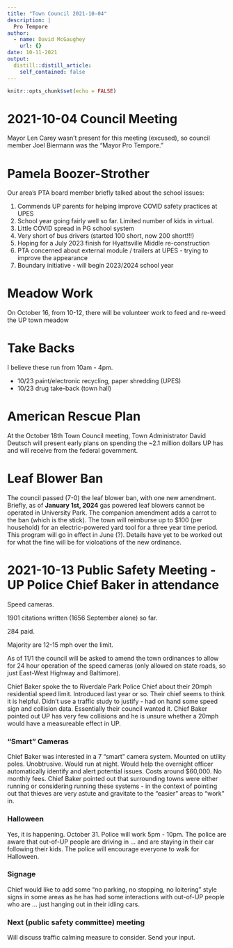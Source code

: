 ```yaml
---
title: "Town Council 2021-10-04"
description: |
  Pro Tempore
author:
  - name: David McGaughey
    url: {}
date: 10-11-2021
output:
  distill::distill_article:
    self_contained: false
---
```



```r
knitr::opts_chunk$set(echo = FALSE)
```

# 2021-10-04 Council Meeting

Mayor Len Carey wasn't present for this meeting (excused), so council member Joel Biermann was the "Mayor Pro Tempore."

# Pamela Boozer-Strother
Our area's PTA board member briefly talked about the school issues:

1. Commends UP parents for helping improve COVID safety practices at UPES
2. School year going fairly well so far. Limited number of kids in virtual.
3. Little COVID spread in PG school system
4. Very short of bus drivers (started 100 short, now 200 short!!!)
5. Hoping for a July 2023 finish for Hyattsville Middle re-construction
6. PTA concerned about external module / trailers at UPES - trying to improve the appearance
7. Boundary initiative - will begin 2023/2024 school year

# Meadow Work

On October 16, from 10-12, there will be volunteer work to feed and re-weed the UP town meadow

# Take Backs

I believe these run from 10am - 4pm.

- 10/23 paint/electronic recycling, paper shredding (UPES) 
- 10/23 drug take-back (town hall)

# American Rescue Plan

At the October 18th Town Council meeting, Town Administrator David Deutsch will present early plans on spending the ~2.1 million dollars UP has and will receive from the federal government.

# Leaf Blower Ban

The council passed (7-0) the leaf blower ban, with one new amendment. Briefly, as of **January 1st, 2024** gas powered leaf blowers cannot be operated in University Park. The companion amendment adds a carrot to the ban (which is the stick). The town will reimburse up to $100 (per household) for an electric-powered yard tool for a three year time period. This program will go in effect in June (?). Details have yet to be worked out for what the fine will be for violoations of the new ordinance. 

# 2021-10-13 Public Safety Meeting - UP Police Chief Baker in attendance

Speed cameras.

1901 citations written (1656 September alone) so far.

284 paid.

Majority are 12-15 mph over the limit. 

As of 11/1 the council will be asked to amend the town ordinances to allow for 24 hour operation of the speed cameras (only allowed on state roads, so just East-West Highway and Baltimore).

Chief Baker spoke the to Riverdale Park Police Chief about their 20mph residential speed limit. Introduced last year or so. Their chief seems to think it is helpful. Didn't use a traffic study to justify - had on hand some speed sign and collision data. Essentially their council wanted it. Chief Baker pointed out UP has very few collisions and he is unsure whether a 20mph would have a measureable effect in UP. 

### "Smart" Cameras

Chief Baker was interested in a 7 "smart" camera system. Mounted on utility poles. Unobtrusive. Would run at night. Would help the overnight officer automatically identify and alert potential issues.  Costs around $60,000. No monthly fees. Chief Baker pointed out that surrounding towns were either running or considering running these systems - in the context of pointing out that thieves are very astute and gravitate to the "easier" areas to "work" in.

### Halloween

Yes, it is happening. October 31. Police will work 5pm - 10pm. The police are aware that out-of-UP people are driving in ... and are staying in their car following their kids. The police will encourage everyone to walk for Halloween. 

### Signage

Chief would like to add some "no parking, no stopping, no loitering" style signs in some areas as he has had some interactions with out-of-UP people who are ... just hanging out in their idling cars. 

### Next (public safety committee) meeting

Will discuss traffic calming measure to consider. Send your input.
